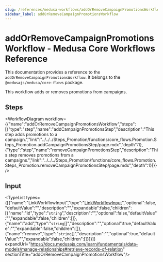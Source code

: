 ```yaml
---
slug: /references/medusa-workflows/addOrRemoveCampaignPromotionsWorkflow
sidebar_label: addOrRemoveCampaignPromotionsWorkflow
---
```



# addOrRemoveCampaignPromotionsWorkflow - Medusa Core Workflows Reference

This documentation provides a reference to the `addOrRemoveCampaignPromotionsWorkflow`. It belongs to the `@medusajs/medusa/core-flows` package.

This workflow adds or removes promotions from campaigns.

## Steps

<WorkflowDiagram workflow={{"name":"addOrRemoveCampaignPromotionsWorkflow","steps":[{"type":"step","name":"addCampaignPromotionsStep","description":"This step adds promotions to a campaign.","link":"../../../Steps_Promotion/functions/core_flows.Promotion.Steps_Promotion.addCampaignPromotionsStep/page.mdx","depth":1},{"type":"step","name":"removeCampaignPromotionsStep","description":"This step removes promotions from a campaigns.","link":"../../../Steps_Promotion/functions/core_flows.Promotion.Steps_Promotion.removeCampaignPromotionsStep/page.mdx","depth":1}]}} />

## Input

<TypeList types={[{"name":"LinkWorkflowInput","type":"[LinkWorkflowInput](../../../../../types/CommonTypes/types/types.CommonTypes.LinkWorkflowInput/page.mdx)","optional":false,"defaultValue":"","description":"","expandable":false,"children":[{"name":"id","type":"`string`","description":"","optional":false,"defaultValue":"","expandable":false,"children":[]},{"name":"add","type":"`string`[]","description":"","optional":true,"defaultValue":"","expandable":false,"children":[]},{"name":"remove","type":"`string`[]","description":"","optional":true,"defaultValue":"","expandable":false,"children":[]}]}]} expandUrl="https://docs.medusajs.com/learn/fundamentals/data-models/manage-relationships#retrieve-records-of-relation" sectionTitle="addOrRemoveCampaignPromotionsWorkflow"/>
